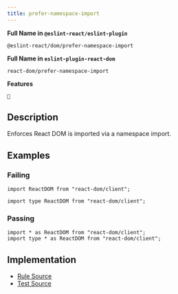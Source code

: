 ```yaml
---
title: prefer-namespace-import
---
```


**Full Name in `@eslint-react/eslint-plugin`**

```plain copy
@eslint-react/dom/prefer-namespace-import
```

**Full Name in `eslint-plugin-react-dom`**

```plain copy
react-dom/prefer-namespace-import
```

**Features**

`🔧`

## Description

Enforces React DOM is imported via a namespace import.

## Examples

### Failing

```tsx
import ReactDOM from "react-dom/client";

import type ReactDOM from "react-dom/client";
```

### Passing

```tsx
import * as ReactDOM from "react-dom/client";
import type * as ReactDOM from "react-dom/client";
```

## Implementation

- [Rule Source](https://github.com/Rel1cx/eslint-react/tree/main/packages/plugins/eslint-plugin-react-dom/src/rules/prefer-namespace-import.ts)
- [Test Source](https://github.com/Rel1cx/eslint-react/tree/main/packages/plugins/eslint-plugin-react-dom/src/rules/prefer-namespace-import.spec.ts)
